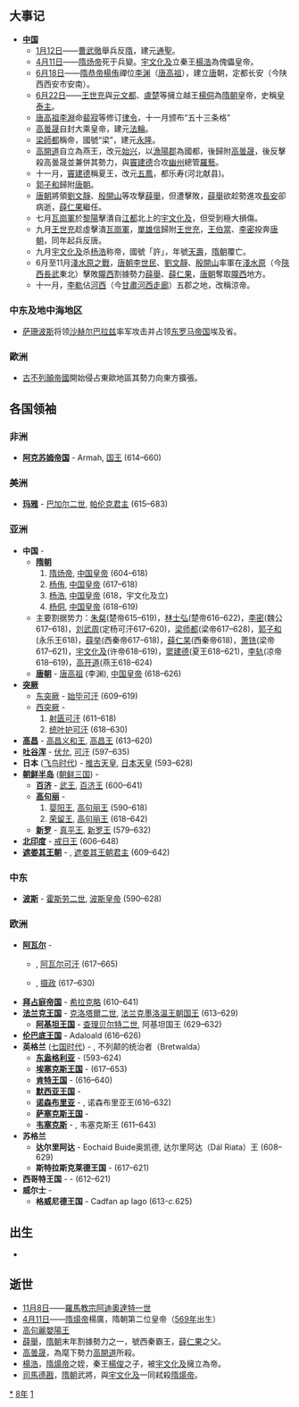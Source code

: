{{yearTOC|618|高昌'''[[义和_(高昌)|义和]]五年'''；隋'''[[大业_(年号)|大业]]十四年'''，'''[[义宁_(年号)|义宁]]二年'''；朱粲'''[[昌達|昌達]]四年'''；林士弘'''[[太平_(林士弘)|太平]]二年'''；窦建德'''[[丁丑_(窦建德)|丁丑]]二年'''，'''[[五凤_(窦建德)|五凤]]元年'''；李密'''[[永平_(李密)|永平]]二年'''；刘武周'''[[天兴_(刘武周)|天兴]]二年'''；梁師都'''[[永隆_(梁師都)|永隆]]元年'''；郭子和'''[[正平_(郭子和)|正平]]二年'''；<br/>薛举'''[[秦兴|秦兴]]二年'''；萧铣'''[[鸣凤|鸣凤]]二年'''；唐'''[[武德|武德]]元年'''；杨侗'''[[皇泰|皇泰]]元年'''；宇文化及'''[[天壽_(宇文化及)|天壽]]元年'''；李轨'''[[安乐|安乐]]二年'''；高开道'''[[始兴_(高开道)|始兴]]元年'''；高昙晟'''[[法輪_(高曇晟)|法輪]]元年'''；新罗'''[[建福_(新羅真平王)|建福]]三十五年'''}}

== 大事记 ==
* '''[[中国|中国]]'''
**[[1月12日|1月12日]]——[[曹武徹|曹武徹]]舉兵反[[隋|隋]]，建元[[通聖|通聖]]。
**[[4月11日|4月11日]]——[[隋炀帝|隋炀帝]]死于兵變。[[宇文化及|宇文化及]]立秦王[[楊浩|楊浩]]為傀儡皇帝。
**[[6月18日|6月18日]]——[[隋恭帝|隋恭帝]][[楊侑|楊侑]]禪位[[李渊|李渊]]（[[唐高祖|唐高祖]]），建立[[唐|唐]]朝，定都长安（今陕西西安市安南）。
**[[6月22日|6月22日]]——[[王世充|王世充]]與[[元文都|元文都]]、[[盧楚|盧楚]]等擁立越王[[楊侗|楊侗]]為[[隋朝|隋朝]]皇帝，史稱[[皇泰主|皇泰主]]。
**[[唐高祖|唐高祖]][[李淵|李淵]]命[[裴寂|裴寂]]等修订[[律令|律令]]，十一月颁布“五十三条格”
**[[高曇晟|高曇晟]]自封大乘皇帝，建元[[法輪|法輪]]。
**[[梁師都|梁師都]]稱帝，國號“梁”，建元[[永隆_(梁師都)|永隆]]。
**[[高開道|高開道]]自立為燕王，改元[[始兴_(高开道)|始兴]]，以[[漁陽郡|漁陽郡]]為國都，後歸附[[高曇晟|高曇晟]]，後反擊殺高曇晟並兼併其勢力，與[[竇建德|竇建德]]合攻[[幽州|幽州]]總管[[羅藝|羅藝]]。
**十一月，[[竇建德|竇建德]]稱夏王，改元[[五凤_(窦建德)|五鳳]]，都乐寿(河北献县)。
**[[郭子和|郭子和]]歸附[[唐朝|唐朝]]。
**[[唐朝|唐朝]]將領[[劉文靜|劉文靜]]、[[殷開山|殷開山]]等攻擊[[薛舉|薛舉]]，但遭擊敗，[[薛舉|薛舉]]欲趁勢進攻[[長安|長安]]卻病逝，[[薛仁杲|薛仁果]]繼任。
**七月[[瓦崗軍|瓦崗軍]]於[[黎陽|黎陽]]擊潰自[[江都|江都]]北上的[[宇文化及|宇文化及]]，但受到極大損傷。
**九月[[王世充|王世充]]趁虛擊潰[[瓦崗軍|瓦崗軍]]，[[單雄信|單雄信]]歸附[[王世充|王世充]]，[[王伯當|王伯當]]、[[李密|李密]]投奔[[唐朝|唐朝]]，同年起兵反唐。
**九月[[宇文化及|宇文化及]]杀[[杨浩|杨浩]]称帝，國號「許」，年號[[天壽_(宇文化及)|天壽]]，[[隋朝|隋朝]]覆亡。
**6月至11月[[淺水原之戰|淺水原之戰]]，[[唐朝|唐朝]][[李世民|李世民]]、[[劉文靜|劉文靜]]、[[殷開山|殷開山]]率軍在[[淺水原|淺水原]]（今[[陝西|陝西]][[長武|長武]]東北）擊敗[[隴西|隴西]]割據勢力[[薛舉|薛舉]]、[[薛仁杲|薛仁果]]，[[唐朝|唐朝]]奪取[[隴西|隴西]]地方。
**十一月，[[李軌|李軌]]佔[[河西|河西]]（今[[甘肅|甘肅]][[河西走廊|河西走廊]]）五郡之地，改稱涼帝。

===中东及地中海地区===
*[[萨珊波斯|萨珊波斯]]将领[[沙赫尔巴拉兹|沙赫尔巴拉兹]]率军攻击并占领[[东罗马帝国|东罗马帝国]]埃及省。

===歐洲===
*[[古不列顛帝國|古不列顛帝國]]開始侵占東歐地區其勢力向東方擴張。

== 各国领袖 ==
=== 非洲 ===
*'''[[阿克苏姆帝国|阿克苏姆帝国]]''' - Armah, [[国王|国王]] (614–660)

=== 美洲 ===
*'''[[玛雅文明|玛雅]]''' - [[巴加尔二世|巴加尔二世]], [[帕伦克|帕伦克君主]] (615–683)

===亚洲===
*'''中国''' -
** '''[[隋朝|隋朝]]'''
**# [[隋炀帝|隋炀帝]], [[隋朝君主列表|中国皇帝]] (604–618)
**# [[杨侑|杨侑]], [[隋朝君主列表|中国皇帝]] (617–618)
**# [[杨浩|杨浩]], [[隋朝君主列表|中国皇帝]] (618，宇文化及立)
**# [[杨侗|杨侗]], [[隋朝君主列表|中国皇帝]] (618–619)
**主要割据势力：[[朱粲|朱粲]](楚帝615–619)，[[林士弘|林士弘]](楚帝616–622)，[[李密_(隋朝)|李密]](魏公617–618)，[[刘武周|刘武周]](定杨可汗617–620)，[[梁师都|梁师都]](梁帝617–628)，[[郭子和|郭子和]](永乐王618)，[[薛举|薛举]](西秦帝617–618)，[[薛仁杲|薛仁杲]](西秦帝618)，[[萧铣|萧铣]](梁帝617–621)，[[宇文化及|宇文化及]](许帝618–619)，[[窦建德|窦建德]](夏王618–621)，[[李轨|李轨]](凉帝618–619)，[[高开道|高开道]](燕王618–624)
** '''[[唐朝|唐朝]]''' - [[唐高祖|唐高祖]] (李渊), [[唐朝君主列表|中国皇帝]] (618–626)
*'''[[突厥|突厥]]'''
**[[东突厥|东突厥]] - [[始毕可汗|始毕可汗]] (609–619)
**[[西突厥|西突厥]] - 
**# [[射匮可汗|射匮可汗]] (611–618)
**# [[统叶护可汗|统叶护可汗]] (618–630)
*'''[[高昌|高昌]]''' - [[高昌义和王|高昌义和王]], [[麴氏高昌|高昌王]] (613–620)
*'''[[吐谷浑|吐谷浑]]''' - [[伏允|伏允]], [[吐谷浑首领列表|可汗]] (597–635)
*'''日本''' ([[飞鸟时代|飞鸟时代]]) - [[推古天皇|推古天皇]], [[日本天皇|日本天皇]] (593–628)
*'''[[朝鲜半岛|朝鲜半岛]]''' ([[朝鲜三国|朝鲜三国]]) -
**'''[[百济|百济]]''' - [[百济武王|武王]], [[百济君主列表|百济王]] (600–641)
**'''[[高句丽|高句丽]]''' -
**# [[婴阳王|婴阳王]], [[高句丽君主列表|高句丽王]] (590–618)
**# [[荣留王|荣留王]], [[高句丽君主列表|高句丽王]] (618–642)
**'''[[新罗|新罗]]''' - [[真平王|真平王]], [[新罗君主列表|新罗王]] (579–632)
*'''[[北印度|北印度]]''' - [[戒日王|戒日王]] (606–648)
*'''[[遮娄其王朝|遮娄其王朝]]''' - {{link-en|補羅稽舍二世|Pulakesi II}}, [[遮娄其王朝|遮娄其王朝君主]] (609–642)

===中东===
*'''[[波斯|波斯]]''' - [[霍斯劳二世|霍斯劳二世]], [[萨珊王朝|波斯皇帝]] (590–628)

===欧洲===
*'''[[阿瓦尔人|阿瓦尔]]''' -
**{{tsl|en|Kubrat|库勃拉特}}, [[可汗|阿瓦尔可汗]] (617–665)
**{{link-en|欧嘉纳|Organa}}, [[摄政|摄政]] (617–630)
*'''[[拜占庭帝国|拜占庭帝国]]''' - [[希拉克略|希拉克略]] (610–641)
*'''[[法兰克王国|法兰克王国]]''' - [[克洛泰尔二世|克洛塔爾二世]], [[墨洛温王朝|法兰克墨洛温王朝国王]] (613–629)
**'''[[阿基坦|阿基坦王国]]''' - [[查理贝尔特二世|查理贝尔特二世]], 阿基坦国王 (629–632)
*'''[[伦巴底人|伦巴底王国]]''' - Adaloald (616–626)
*'''英格兰''' ([[七国时代|七国时代]]) - {{link-en|雷德沃尔德|Raedwald of East Anglia|东盎格利亚}}, 不列颠的统治者（Bretwalda）
**'''[[东盎格利亚|东盎格利亚]]''' - {{link-en|雷德沃尔德|Raedwald of East Anglia}} (593–624)
**'''[[埃塞克斯王国|埃塞克斯王国]]''' - {{link-en|西吉伯特一世|Sigeberht I of Essex}} (617–653)
**'''[[肯特王国|肯特王国]]''' - {{link-en|伊德鲍尔德|Eadbald of Kent}} (616–640)
**'''[[默西亚王国|默西亚王国]]''' - 
**'''[[诺森布里亚|诺森布里亚]]''' - {{link-en|埃德温|Edwin of Northumbria}}, 诺森布里亚王(616–632)
**'''[[萨塞克斯王国|萨塞克斯王国]]''' -
**'''[[韦塞克斯|韦塞克斯]]''' - {{link-en|西内吉尔斯|Cynegils of Wessex}}, 韦塞克斯王 (611–643)
*'''苏格兰'''
**'''达尔里阿达''' - Eochaid Buide奥凯德, 达尔里阿达（Dál Riata）王 (608–629)
**'''斯特拉斯克莱德王国''' - {{link-en|内索恩|Neithon of Strathclyde}} (617–621)
*'''西哥特王国''' - - {{link-en|希瑟布特|Sisebur}}(612–621)
*'''威尔士''' -
**'''格威尼德王国''' - Cadfan ap Iago (613-''c.''625)

== 出生 ==
*

== 逝世 ==
{{Wikisource year mention}}
* [[11月8日|11月8日]]——[[羅馬教宗|羅馬教宗]][[阿迪奧達特一世|阿迪奧達特一世]]
* [[4月11日|4月11日]]——[[隋煬帝|隋煬帝]]楊廣，隋朝第二位皇帝（[[569年|569年]]出生）
* [[高句麗|高句麗]][[嬰陽王|嬰陽王]]
* [[薛舉|薛舉]]，[[隋朝|隋朝]]末年割據勢力之一，號西秦霸王，[[薛仁杲|薛仁果]]之父。
* [[高曇晟|高曇晟]]，為麾下勢力[[高開道|高開道]]所殺。
* [[楊浩|楊浩]]，[[隋煬帝|隋煬帝]]之姪，秦王[[楊俊|楊俊]]之子，被[[宇文化及|宇文化及]]擁立為帝。
* [[司馬德戡|司馬德戡]]，[[隋朝|隋朝]]武將，與[[宇文化及|宇文化及]]一同弒殺[[隋煬帝|隋煬帝]]。

[[Category:618年|*]]
[[Category:610年代|8年]]
[[Category:7世纪各年|1]]